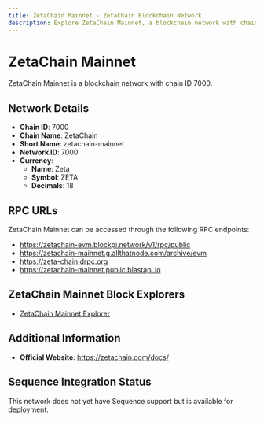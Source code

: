 ```yaml
--- 
title: ZetaChain Mainnet - ZetaChain Blockchain Network
description: Explore ZetaChain Mainnet, a blockchain network with chain ID 7000. Learn about its native currency, Zeta, and how to interact with the network.
---
```


# ZetaChain Mainnet

ZetaChain Mainnet is a blockchain network with chain ID 7000.

## Network Details

- **Chain ID**: 7000
- **Chain Name**: ZetaChain
- **Short Name**: zetachain-mainnet
- **Network ID**: 7000
- **Currency**: 
  - **Name**: Zeta
  - **Symbol**: ZETA
  - **Decimals**: 18

## RPC URLs

ZetaChain Mainnet can be accessed through the following RPC endpoints:

- https://zetachain-evm.blockpi.network/v1/rpc/public
- https://zetachain-mainnet.g.allthatnode.com/archive/evm
- https://zeta-chain.drpc.org
- https://zetachain-mainnet.public.blastapi.io

## ZetaChain Mainnet Block Explorers

- [ZetaChain Mainnet Explorer](https://explorer.zetachain.com)

## Additional Information

- **Official Website**: https://zetachain.com/docs/

## Sequence Integration Status

This network does not yet have Sequence support but is available for deployment.
